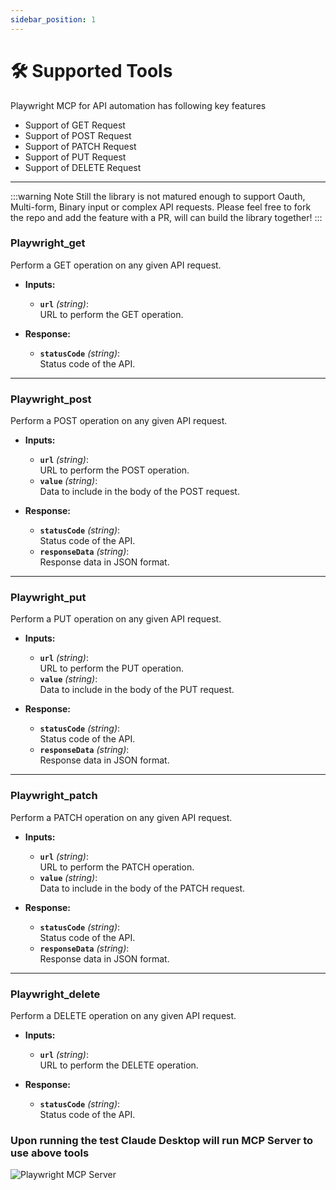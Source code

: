 ```yaml
---
sidebar_position: 1
---
```




# 🛠️ Supported Tools

Playwright MCP for API automation has following key features
- Support of GET Request
- Support of POST Request
- Support of PATCH Request
- Support of PUT Request
- Support of DELETE Request


<YouTubeVideoEmbed videoId="BYYyoRxCcFE" />

---

:::warning Note
Still the library is not matured enough to support Oauth, Multi-form, Binary input or complex API requests. Please feel free to fork the repo and add the feature with a PR, will can build the library together!
:::

### Playwright_get
Perform a GET operation on any given API request.

- **Inputs:**
  - **`url`** *(string)*:  
    URL to perform the GET operation.

- **Response:**
  - **`statusCode`** *(string)*:  
    Status code of the API.

---

### Playwright_post
Perform a POST operation on any given API request.

- **Inputs:**
  - **`url`** *(string)*:  
    URL to perform the POST operation.  
  - **`value`** *(string)*:  
    Data to include in the body of the POST request.

- **Response:**
  - **`statusCode`** *(string)*:  
    Status code of the API.  
  - **`responseData`** *(string)*:  
    Response data in JSON format.

---

### Playwright_put
Perform a PUT operation on any given API request.

- **Inputs:**
  - **`url`** *(string)*:  
    URL to perform the PUT operation.  
  - **`value`** *(string)*:  
    Data to include in the body of the PUT request.

- **Response:**
  - **`statusCode`** *(string)*:  
    Status code of the API.  
  - **`responseData`** *(string)*:  
    Response data in JSON format.

---

### Playwright_patch
Perform a PATCH operation on any given API request.

- **Inputs:**
  - **`url`** *(string)*:  
    URL to perform the PATCH operation.  
  - **`value`** *(string)*:  
    Data to include in the body of the PATCH request.

- **Response:**
  - **`statusCode`** *(string)*:  
    Status code of the API.  
  - **`responseData`** *(string)*:  
    Response data in JSON format.

---

### Playwright_delete
Perform a DELETE operation on any given API request.

- **Inputs:**
  - **`url`** *(string)*:  
    URL to perform the DELETE operation.

- **Response:**
  - **`statusCode`** *(string)*:  
    Status code of the API.

### Upon running the test Claude Desktop will run MCP Server to use above tools
![Playwright MCP Server](./img/playwright-api.png)